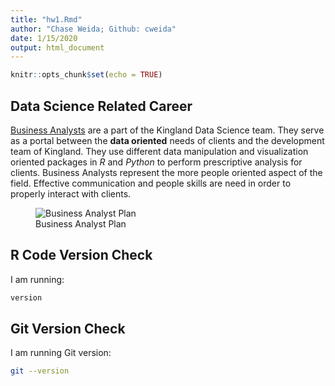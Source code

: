 ```yaml
---
title: "hw1.Rmd"
author: "Chase Weida; Github: cweida"
date: 1/15/2020
output: html_document
---
```


```r
knitr::opts_chunk$set(echo = TRUE)
```
## Data Science Related Career
[Business Analysts](https://www.kingland.com/internships) are a part of the Kingland Data Science team. They serve as a portal between the **data oriented** needs of clients and the development team of Kingland. They use different data manipulation and visualization oriented packages in *R* and *Python* to perform prescriptive analysis for clients. Business Analysts represent the more people oriented aspect of the field. Effective communication and people skills are need in order to properly interact with clients.

![Business Analyst Plan](./Images/Prescriptive Analysis.png)


## R Code Version Check
I am running:
``` r
version 
```
    
## Git Version Check
I am running Git version:
```bash
git --version
```


    